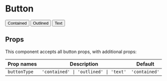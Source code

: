 

<Meta
  title="core/Button"
  component={Button}
 />

# Button

<Preview>
  <Story name="Button">
    <div>
      <Button buttonType="contained">Contained</Button> <divider />
      <Button buttonType="outlined">Outlined</Button> <divider />
      <Button buttonType="text">Text</Button>
    </div>
  </Story>
</Preview>

## Props

This component accepts all button props, with additional props:

| Prop names              | Description                                              | Default                  |
| ----------------------- | -------------------------------------------------------- | ------------------------ |
| <code>buttonType</code> | <code>'contained' &#124; 'outlined' &#124; 'text'</code> | <code>'contained'</code> |
